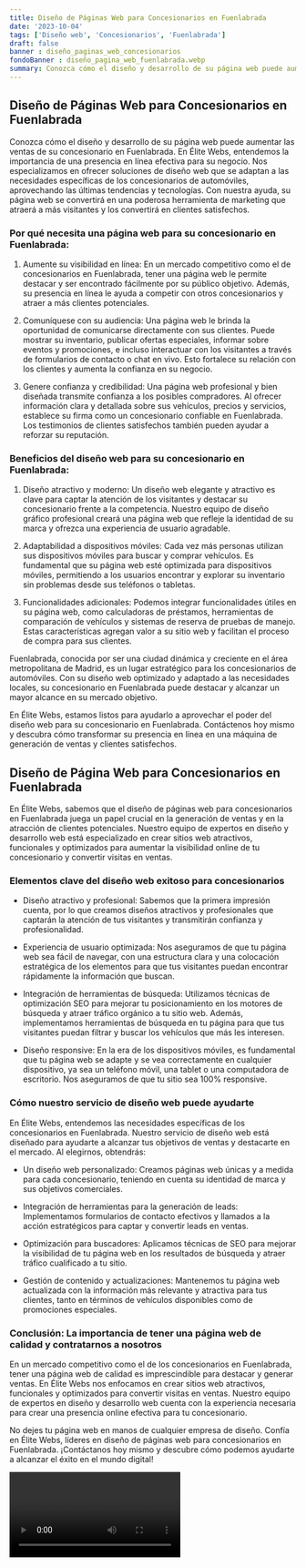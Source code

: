 ```yaml
---
title: Diseño de Páginas Web para Concesionarios en Fuenlabrada
date: '2023-10-04'
tags: ['Diseño web', 'Concesionarios', 'Fuenlabrada']
draft: false
banner : diseño_paginas_web_concesionarios
fondoBanner : diseño_pagina_web_fuenlabrada.webp
summary: Conozca cómo el diseño y desarrollo de su página web puede aumentar las ventas de su concesionario en Fuenlabrada. En Élite Webs, entendemos la importancia de una presencia en línea efectiva para su negocio. Nos especializamos en ofrecer soluciones de diseño web que se adaptan a las necesidades específicas de los concesionarios de automóviles, aprovechando las últimas tendencias y tecnologías. Con nuestra ayuda, su página web se convertirá en una poderosa herramienta de marketing que atraerá a más visitantes y los convertirá en clientes satisfechos.
---
```


## Diseño de Páginas Web para Concesionarios en Fuenlabrada

Conozca cómo el diseño y desarrollo de su página web puede aumentar las ventas de su concesionario en Fuenlabrada. En Élite Webs, entendemos la importancia de una presencia en línea efectiva para su negocio. Nos especializamos en ofrecer soluciones de diseño web que se adaptan a las necesidades específicas de los concesionarios de automóviles, aprovechando las últimas tendencias y tecnologías. Con nuestra ayuda, su página web se convertirá en una poderosa herramienta de marketing que atraerá a más visitantes y los convertirá en clientes satisfechos.

### Por qué necesita una página web para su concesionario en Fuenlabrada:

1. Aumente su visibilidad en línea: En un mercado competitivo como el de concesionarios en Fuenlabrada, tener una página web le permite destacar y ser encontrado fácilmente por su público objetivo. Además, su presencia en línea le ayuda a competir con otros concesionarios y atraer a más clientes potenciales.

2. Comuníquese con su audiencia: Una página web le brinda la oportunidad de comunicarse directamente con sus clientes. Puede mostrar su inventario, publicar ofertas especiales, informar sobre eventos y promociones, e incluso interactuar con los visitantes a través de formularios de contacto o chat en vivo. Esto fortalece su relación con los clientes y aumenta la confianza en su negocio.

3. Genere confianza y credibilidad: Una página web profesional y bien diseñada transmite confianza a los posibles compradores. Al ofrecer información clara y detallada sobre sus vehículos, precios y servicios, establece su firma como un concesionario confiable en Fuenlabrada. Los testimonios de clientes satisfechos también pueden ayudar a reforzar su reputación.

### Beneficios del diseño web para su concesionario en Fuenlabrada:

1. Diseño atractivo y moderno: Un diseño web elegante y atractivo es clave para captar la atención de los visitantes y destacar su concesionario frente a la competencia. Nuestro equipo de diseño gráfico profesional creará una página web que refleje la identidad de su marca y ofrezca una experiencia de usuario agradable.

2. Adaptabilidad a dispositivos móviles: Cada vez más personas utilizan sus dispositivos móviles para buscar y comprar vehículos. Es fundamental que su página web esté optimizada para dispositivos móviles, permitiendo a los usuarios encontrar y explorar su inventario sin problemas desde sus teléfonos o tabletas.

3. Funcionalidades adicionales: Podemos integrar funcionalidades útiles en su página web, como calculadoras de préstamos, herramientas de comparación de vehículos y sistemas de reserva de pruebas de manejo. Estas características agregan valor a su sitio web y facilitan el proceso de compra para sus clientes.

Fuenlabrada, conocida por ser una ciudad dinámica y creciente en el área metropolitana de Madrid, es un lugar estratégico para los concesionarios de automóviles. Con su diseño web optimizado y adaptado a las necesidades locales, su concesionario en Fuenlabrada puede destacar y alcanzar un mayor alcance en su mercado objetivo.

En Élite Webs, estamos listos para ayudarlo a aprovechar el poder del diseño web para su concesionario en Fuenlabrada. Contáctenos hoy mismo y descubra cómo transformar su presencia en línea en una máquina de generación de ventas y clientes satisfechos.

<GifSeo />

<Cta />

## Diseño de Página Web para Concesionarios en Fuenlabrada

En Élite Webs, sabemos que el diseño de páginas web para concesionarios en Fuenlabrada juega un papel crucial en la generación de ventas y en la atracción de clientes potenciales. Nuestro equipo de expertos en diseño y desarrollo web está especializado en crear sitios web atractivos, funcionales y optimizados para aumentar la visibilidad online de tu concesionario y convertir visitas en ventas.

### Elementos clave del diseño web exitoso para concesionarios

- Diseño atractivo y profesional: Sabemos que la primera impresión cuenta, por lo que creamos diseños atractivos y profesionales que captarán la atención de tus visitantes y transmitirán confianza y profesionalidad.

- Experiencia de usuario optimizada: Nos aseguramos de que tu página web sea fácil de navegar, con una estructura clara y una colocación estratégica de los elementos para que tus visitantes puedan encontrar rápidamente la información que buscan.

- Integración de herramientas de búsqueda: Utilizamos técnicas de optimización SEO para mejorar tu posicionamiento en los motores de búsqueda y atraer tráfico orgánico a tu sitio web. Además, implementamos herramientas de búsqueda en tu página para que tus visitantes puedan filtrar y buscar los vehículos que más les interesen.

- Diseño responsive: En la era de los dispositivos móviles, es fundamental que tu página web se adapte y se vea correctamente en cualquier dispositivo, ya sea un teléfono móvil, una tablet o una computadora de escritorio. Nos aseguramos de que tu sitio sea 100% responsive.

### Cómo nuestro servicio de diseño web puede ayudarte

En Élite Webs, entendemos las necesidades específicas de los concesionarios en Fuenlabrada. Nuestro servicio de diseño web está diseñado para ayudarte a alcanzar tus objetivos de ventas y destacarte en el mercado. Al elegirnos, obtendrás:

- Un diseño web personalizado: Creamos páginas web únicas y a medida para cada concesionario, teniendo en cuenta su identidad de marca y sus objetivos comerciales.

- Integración de herramientas para la generación de leads: Implementamos formularios de contacto efectivos y llamados a la acción estratégicos para captar y convertir leads en ventas. 

- Optimización para buscadores: Aplicamos técnicas de SEO para mejorar la visibilidad de tu página web en los resultados de búsqueda y atraer tráfico cualificado a tu sitio.

- Gestión de contenido y actualizaciones: Mantenemos tu página web actualizada con la información más relevante y atractiva para tus clientes, tanto en términos de vehículos disponibles como de promociones especiales.

### Conclusión: La importancia de tener una página web de calidad y contratarnos a nosotros

En un mercado competitivo como el de los concesionarios en Fuenlabrada, tener una página web de calidad es imprescindible para destacar y generar ventas. En Élite Webs nos enfocamos en crear sitios web atractivos, funcionales y optimizados para convertir visitas en ventas. Nuestro equipo de expertos en diseño y desarrollo web cuenta con la experiencia necesaria para crear una presencia online efectiva para tu concesionario.

No dejes tu página web en manos de cualquier empresa de diseño. Confía en Élite Webs, líderes en diseño de páginas web para concesionarios en Fuenlabrada. ¡Contáctanos hoy mismo y descubre cómo podemos ayudarte a alcanzar el éxito en el mundo digital!

<Video />

<CtaBot job='Concesionarios' city='Fuenlabrada'/>

<Gmaps query='Fuenlabrada+españa+maps' />